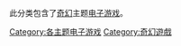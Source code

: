此分类包含了[[奇幻|奇幻]]主题[[电子游戏|电子游戏]]。

{{DEFAULTSORT:Fantasy video games}}
[[Category:各主题电子游戏|Category:各主题电子游戏]]
[[Category:奇幻遊戲|Category:奇幻遊戲]]